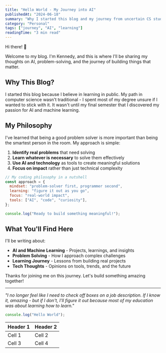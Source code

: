 ```yaml
---
title: "Hello World - My Journey into AI"
publishedAt: "2024-06-18"
summary: "Why I started this blog and my journey from uncertain CS student to AI enthusiast."
category: "Personal"
tags: ["journey", "AI", "learning"]
readingTime: "3 min read"
---
```


Hi there! 👋

Welcome to my blog. I'm Kennedy, and this is where I'll be sharing my thoughts on AI, problem-solving, and the journey of building things that matter.

## Why This Blog?

I started this blog because I believe in learning in public. My path in computer science wasn't traditional - I spent most of my degree unsure if I wanted to stick with it. It wasn't until my final semester that I discovered my passion for AI and machine learning.

## My Philosophy

I've learned that being a good problem solver is more important than being the smartest person in the room. My approach is simple:

1. **Identify real problems** that need solving
2. **Learn whatever is necessary** to solve them effectively
3. **Use AI and technology** as tools to create meaningful solutions
4. **Focus on impact** rather than just technical complexity

```javascript
// My coding philosophy in a nutshell
const approach = {
  mindset: "problem-solver first, programmer second",
  learning: "figure it out as you go",
  focus: "real-world impact",
  tools: ["AI", "code", "curiosity"],
};

console.log("Ready to build something meaningful!");
```

## What You'll Find Here

I'll be writing about:

- **AI and Machine Learning** - Projects, learnings, and insights
- **Problem Solving** - How I approach complex challenges
- **Learning Journey** - Lessons from building real projects
- **Tech Thoughts** - Opinions on tools, trends, and the future

Thanks for joining me on this journey. Let's build something amazing together!

---

_"I no longer feel like I need to check off boxes on a job description. If I know it, amazing - but if I don't, I'll figure it out because most of my education was about learning how to learn."_

```jsx
console.log("Hello World");
```

| Header 1 | Header 2 |
| -------- | -------- |
| Cell 1   | Cell 2   |
| Cell 3   | Cell 4   |
